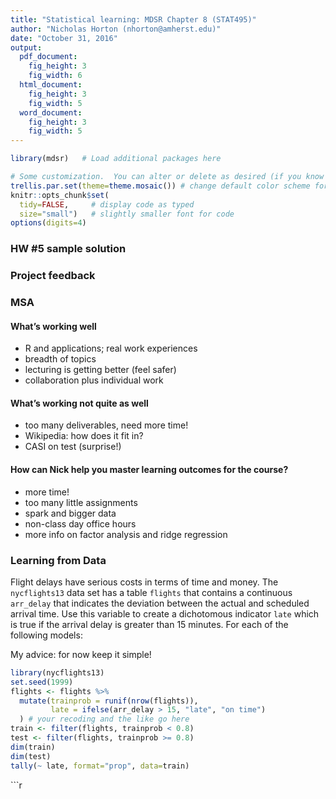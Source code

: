 ```yaml
---
title: "Statistical learning: MDSR Chapter 8 (STAT495)"
author: "Nicholas Horton (nhorton@amherst.edu)"
date: "October 31, 2016"
output: 
  pdf_document:
    fig_height: 3
    fig_width: 6
  html_document:
    fig_height: 3
    fig_width: 5
  word_document:
    fig_height: 3
    fig_width: 5
---
```


```r
library(mdsr)   # Load additional packages here 

# Some customization.  You can alter or delete as desired (if you know what you are doing).
trellis.par.set(theme=theme.mosaic()) # change default color scheme for lattice
knitr::opts_chunk$set(
  tidy=FALSE,     # display code as typed
  size="small")   # slightly smaller font for code
options(digits=4)
```

### HW #5 sample solution

### Project feedback

### MSA

#### What's working well

- R and applications; real work experiences
- breadth of topics
- lecturing is getting better (feel safer)
- collaboration plus individual work

#### What's working not quite as well

- too many deliverables, need more time!
- Wikipedia: how does it fit in?
- CASI on test (surprise!)

#### How can Nick help you master learning outcomes for the course?

- more time!
- too many little assignments
- spark and bigger data
- non-class day office hours
- more info on factor analysis and ridge regression

### Learning from Data

Flight delays have serious costs in terms of time and money. The `nycflights13` data set has a table `flights` that contains a continuous `arr_delay` that indicates the deviation between the actual and scheduled arrival time. Use this variable to create a dichotomous indicator `late` which is true if the arrival delay is greater than 15 minutes.  For each of the following models:
  \begin{enumerate}
    \item Build at least three classifiers for `late`
    \item Compare their effectiveness on the `nycflights13` training data
    \item Make an appropriate visualization of the model
    \item Interpret the results. What have you learned about flight delays?
  \end{enumerate}

My advice: for now keep it simple!

```r
library(nycflights13)
set.seed(1999)
flights <- flights %>%
  mutate(trainprob = runif(nrow(flights)),
         late = ifelse(arr_delay > 15, "late", "on time")
  ) # your recoding and the like go here
train <- filter(flights, trainprob < 0.8)
test <- filter(flights, trainprob >= 0.8)
dim(train)
dim(test)
tally(~ late, format="prop", data=train)
```

```r

